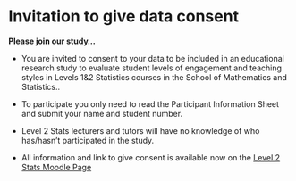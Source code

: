 # Invitation to give data consent {-}

**Please join our study...**

* You are invited to consent to your data to be included in an educational research study to evaluate student levels of engagement and teaching styles in Levels 1&2 Statistics courses in the School of Mathematics and Statistics..

* To participate you only need to read the Participant Information Sheet and submit your name and student number. 

* Level 2 Stats lecturers and tutors will have no knowledge of who has/hasn't participated in the study.  

* All information and link to give consent is available now on the [Level 2 Stats Moodle Page](https://moodle.gla.ac.uk/course/section.php?id=655931)
